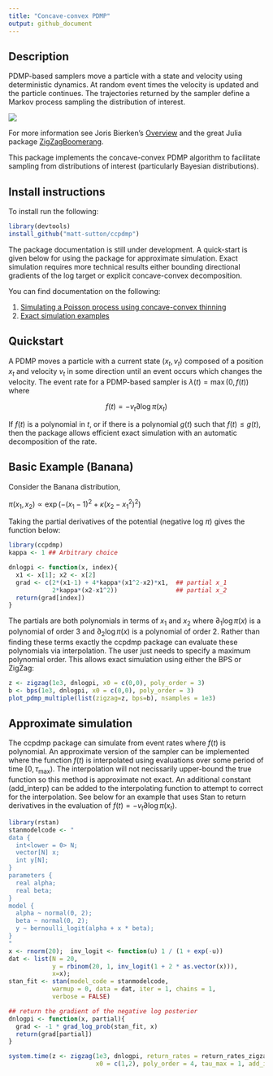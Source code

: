 ---
title: "Concave-convex PDMP"
output: github_document
---

## Description

PDMP-based samplers move a particle with a state and velocity using deterministic dynamics. At random event times the velocity is updated and the particle continues. The trajectories returned by the sampler define a Markov process sampling the distribution of interest. 

![](animations/ZigZag.gif)

For more information see Joris Bierken's [Overview](https://diamweb.ewi.tudelft.nl/~joris/pdmps.html) and the great Julia package [ZigZagBoomerang](https://github.com/mschauer/ZigZagBoomerang.jl).

This package implements the concave-convex PDMP algorithm to facilitate sampling from distributions of interest (particularly Bayesian distributions). 

## Install instructions

To install run the following:

```{r, eval=FALSE}
library(devtools)
install_github("matt-sutton/ccpdmp")
```

The package documentation is still under development. A quick-start is given below for using the package for approximate simulation. Exact simulation requires more technical results either bounding directional gradients of the log target or explicit concave-convex decomposition. 

You can find documentation on the following:

1. [Simulating a Poisson process using concave-convex thinning](simulating_poisson_process.md)
2. [Exact simulation examples](exact_thinning.md)

## Quickstart

A PDMP moves a particle with a current state $(x_t,v_t)$ composed of a position $x_t$ and velocity $v_t$ in some direction until an event occurs which changes the velocity. The event rate for a PDMP-based sampler is $\lambda(t) = \max(0, f(t))$ where

$$
f(t) = -v_t\partial \log \pi(x_t)
$$

If $f(t)$ is a polynomial in $t$, or if there is a polynomial $g(t)$ such that $f(t)\leq g(t)$, then the package allows efficient exact simulation with an automatic decomposition of the rate.

## Basic Example (Banana)

Consider the Banana distribution,

$\pi(x_1,x_2) \propto \exp(-(x_1-1)^2+\kappa(x_2-x_1^2)^2)$

Taking the partial derivatives of the potential (negative log $\pi$) gives the function below:

```{r}
library(ccpdmp)
kappa <- 1 ## Arbitrary choice

dnlogpi <- function(x, index){
  x1 <- x[1]; x2 <- x[2]
  grad <- c(2*(x1-1) + 4*kappa*(x1^2-x2)*x1,  ## partial x_1
            2*kappa*(x2-x1^2))                ## partial x_2
  return(grad[index])
}
```

The partials are both polynomials in terms of $x_1$ and $x_2$ where $\partial_1 \log \pi(x)$ is a polynomial of order 3 and $\partial_2 \log \pi(x)$ is a polynomial of order 2. Rather than finding these terms exactly the ccpdmp package can evaluate these polynomials via interpolation. The user just needs to specify a maximum polynomial order. This allows exact simulation using either the BPS or ZigZag:

```{r}
z <- zigzag(1e3, dnlogpi, x0 = c(0,0), poly_order = 3) 
b <- bps(1e3, dnlogpi, x0 = c(0,0), poly_order = 3) 
plot_pdmp_multiple(list(zigzag=z, bps=b), nsamples = 1e3)
```

## Approximate simulation

The ccpdmp package can simulate from event rates where $f(t)$ is polynomial. An approximate version of the sampler can be implemented where the function $f(t)$ is interpolated using evaluations over some period of time $[0,\tau_{\max})$. The interpolation will not necissarily upper-bound the true function so this method is approximate not exact. An additional constant (add_interp) can be added to the interpolating function to attempt to correct for the interpolation. See below for an example that uses Stan to return derivatives in the evaluation of $f(t) = -v_t\partial \log \pi(x_t)$. 

```{r}
library(rstan)
stanmodelcode <- "
data {
  int<lower = 0> N;
  vector[N] x;
  int y[N];
}
parameters {
  real alpha;
  real beta;
}
model {
  alpha ~ normal(0, 2);
  beta ~ normal(0, 2);
  y ~ bernoulli_logit(alpha + x * beta);
}
"
x <- rnorm(20);  inv_logit <- function(u) 1 / (1 + exp(-u))
dat <- list(N = 20, 
            y = rbinom(20, 1, inv_logit(1 + 2 * as.vector(x))), 
            x=x); 
stan_fit <- stan(model_code = stanmodelcode,
            warmup = 0, data = dat, iter = 1, chains = 1, 
            verbose = FALSE) 

## return the gradient of the negative log posterior
dnlogpi <- function(x, partial){
  grad <- -1 * grad_log_prob(stan_fit, x) 
  return(grad[partial])
}

system.time(z <- zigzag(1e3, dnlogpi, return_rates = return_rates_zigzag,
                        x0 = c(1,2), poly_order = 4, tau_max = 1, add_interp = .1)) 
```
